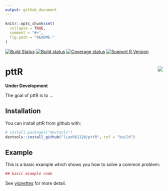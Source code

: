 ```yaml
---
output: github_document
---
```


<!-- README.md is generated from README.Rmd. Please edit that file -->

```r
knitr::opts_chunk$set(
  collapse = TRUE,
  comment = "#>",
  fig.path = "README-"
)
```

[![Build Status](https://travis-ci.org/liao961120/pttR.svg?branch=master)](https://travis-ci.org/liao961120/pttR)
[![Build status](https://ci.appveyor.com/api/projects/status/2254fc0lc46ufv86/branch/master?svg=true)](https://ci.appveyor.com/project/liao961120/pttr/branch/master)
[![Coverage status](https://codecov.io/gh/liao961120/pttR/branch/master/graph/badge.svg)](https://codecov.io/github/liao961120/pttR?branch=master)
[![Support R Version](https://img.shields.io/badge/R-≥ 3.4.0-blue.svg)](https://cran.r-project.org/)


# pttR <img src="man/figures/logo.png" align="right" />

**Under Development**

The goal of pttR is to ...


## Installation

You can install pttR from github with:

```r
# install.packages("devtools")
devtools::install_github("liao961120/pttR", ref = "build")
```

## Example

This is a basic example which shows you how to solve a common problem:

```r
## basic example code
```

See [vignettes](https://liao961120.github.io/pttR/articles/) for more detail.

